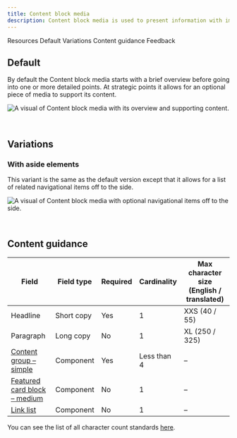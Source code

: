 ```yaml
---
title: Content block media
description: Content block media is used to present information with images in a group setting.
---
```



<ComponentDescription name="Content block media" type="layout" />

<AnchorLinks>

<AnchorLink>Resources</AnchorLink>
<AnchorLink>Default</AnchorLink>
<AnchorLink>Variations</AnchorLink>
<AnchorLink>Content guidance</AnchorLink>
<AnchorLink>Feedback</AnchorLink>

</AnchorLinks>

<ResourceLinks name="Content block media" type="layout" />

## Default

By default the Content block media starts with a brief overview before going into one or more detailed points. At strategic points it allows for an optional piece of media to support its content.

![A visual of Content block media with its overview and supporting content.](../../images/pattern/content-block-media/content-block-with-media.jpg)

<br />

## Variations

### With aside elements

This variant is the same as the default version except that it allows for a list of related navigational items off to the side.

![A visual of Content block media with optional navigational items off to the side.](../../images/pattern/content-block-media/content-block-with-media-with-aside-elements.jpg)

<br />

## Content guidance

| Field                                                                                                                                           | Field type | Required | Cardinality | Max character size (English / translated) |
| ----------------------------------------------------------------------------------------------------------------------------------------------- | ---------- | -------- | ----------- | ----------------------------------------- |
| Headline                                                                                                                                        | Short copy | Yes      | 1           | XXS (40 / 55)                             |
| Paragraph                                                                                                                                       | Long copy  | No       | 1           | XL (250 / 325)                            |
| [Content group – simple](https://www.ibm.com/standards/carbon/components/content-group-simple)                               | Component  | Yes      | Less than 4 | –                                         |
| [Featured card block – medium](https://www.ibm.com/standards/carbon/components/feature-card-block#feature-card-block-medium) | Component  | No       | 1           | –                                         |
| [Link list](https://www.ibm.com/standards/carbon/components/link-list)                                                       | Component  | No       | 1           | –                                         |

You can see the list of all character count standards <a href="https://github.com/carbon-design-system/carbon-for-ibm-dotcom-website/wiki/Character-count-standards" target="_blank" rel="noreferrer">here</a>.

<ComponentFooter name="Content block media" type="layout" />
